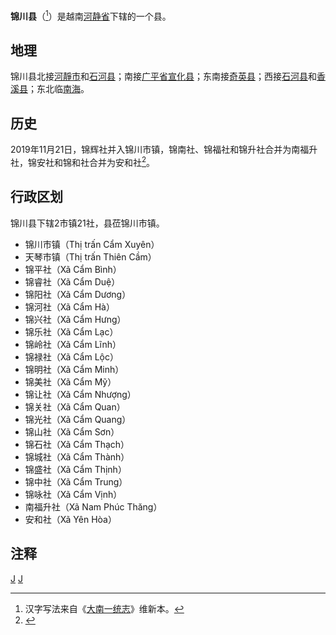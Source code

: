 {{Infobox Settlement
|name                   = 锦川县
|settlement_type        = 县
|official_name          = 
|other_name             = 
|native_name            = {{lang|vi|Huyện Cẩm Xuyên}}
|nickname               = 
|motto                  = 
|image_skyline          = UBND huyện Cẩm Xuyên, Hà Tĩnh.jpeg
|imagesize              = 
|image_caption          = 
|image_flag             = 
|flag_size              = 
|image_seal             = 
|seal_size              = 
|image_shield           = 
|shield_size            = 
|image_blank_emblem     = 
|blank_emblem_size      = 
|image_map              = {{Infobox mapframe|frame-width=250|zoom=10}}
|mapsize                = 
|map_caption            = 
|image_map1             = 
|mapsize1               = 
|map_caption1           = 
|pushpin_map            = Vietnam
|pushpin_label_position = bottom
|pushpin_map_caption    = 
|pushpin_map1           = 
|pushpin_label_position1= 
|pushpin_map_caption1   = 
|subdivision_type       = 国家
|subdivision_name       = {{flag|Vietnam}}
|subdivision_type1      = [[越南行政区划|省]]
|subdivision_name1      = [[河静省|河静省]]
|subdivision_type2      = 行政区划
|subdivision_name2      = 2市镇21社
|subdivision_type3      = 
|subdivision_name3      = 
|seat_type              = 县莅
|seat                   = {{link-vi|锦川市镇|Cẩm Xuyên (thị trấn)}}
|government_type        = 
|leader_title           = 
|leader_name            = 
|leader_title1          = 
|leader_name1           = 
|established_title      = 
|established_date       = 
|area_magnitude         = 
|unit_pref              = 
|area_footnotes         = 
|area_total_km2         = 635.5
|area_land_km2          = 
|area_water_km2         = 
|area_water_percent     = 
|area_urban_km2         = 
|area_metro_km2         = 
|population_as_of       = 2018年
|population_footnotes   = 
|population_note        = 
|population_total       = 153000
|population_density_km2 = auto
|population_metro             = 
|population_density_metro_km2 = 
|population_urban             = 
|population_density_urban_km2 = 
|timezone               = [[越南标准时间|越南标准时间]]
|utc_offset             = +7
|elevation_footnotes    = 
|elevation_m            = 
|coor_type              = 
|coordinates            = 
|postal_code_type       = 
|postal_code            = 
|area_code              = 
|website                = [http://camxuyen.hatinh.gov.vn 锦川县电子信息门户网站]
|footnotes              = 
}}
'''锦川县'''（{{vie|v=Huyện Cẩm Xuyên|hn=縣錦川}}<ref>汉字写法来自《[[大南一统志|大南一统志]]》维新本。</ref>）是越南[[河静省|河静省]]下辖的一个县。

==地理==
锦川县北接[[河靜市|河靜市]]和[[石河县|石河县]]；南接[[广平省|广平省]][[宣化县_(越南)|宣化县]]；东南接[[奇英县|奇英县]]；西接[[石河县|石河县]]和[[香溪县|香溪县]]；东北临[[南海|南海]]。

==历史==
2019年11月21日，锦辉社并入锦川市镇，锦南社、锦福社和锦升社合并为南福升社，锦安社和锦和社合并为安和社<ref>{{Cite web |url=https://thuvienphapluat.vn/van-ban/Bo-may-hanh-chinh/Nghi-quyet-819-NQ-UBTVQH14-2019-sap-xep-don-vi-hanh-chinh-cap-xa-thuoc-tinh-Ha-Tinh-430539.aspx |title=Nghị quyết 819/NQ-UBTVQH14 năm 2019 về sắp xếp đơn vị hành chính cấp xã thuộc tỉnh Hà Tĩnh do Ủy ban Thường vụ Quốc hội ban hành |accessdate=2019-12-22 |archive-date=2019-12-22 |archive-url=https://web.archive.org/web/20191222041054/https://thuvienphapluat.vn/van-ban/Bo-may-hanh-chinh/Nghi-quyet-819-NQ-UBTVQH14-2019-sap-xep-don-vi-hanh-chinh-cap-xa-thuoc-tinh-Ha-Tinh-430539.aspx |dead-url=no }}</ref>。

==行政区划==
锦川县下辖2市镇21社，县莅锦川市镇。
*锦川市镇（Thị trấn Cẩm Xuyên）
*天琴市镇（Thị trấn Thiên Cầm）
*锦平社（Xã Cẩm Bình）
*锦睿社（Xã Cẩm Duệ）
*锦阳社（Xã Cẩm Dương）
*锦河社（Xã Cẩm Hà）
*锦兴社（Xã Cẩm Hưng）
*锦乐社（Xã Cẩm Lạc）
*锦岭社（Xã Cẩm Lĩnh）
*锦禄社（Xã Cẩm Lộc）
*锦明社（Xã Cẩm Minh）
*锦美社（Xã Cẩm Mỹ）
*锦让社（Xã Cẩm Nhượng）
*锦关社（Xã Cẩm Quan）
*锦光社（Xã Cẩm Quang）
*锦山社（Xã Cẩm Sơn）
*锦石社（Xã Cẩm Thạch）
*锦城社（Xã Cẩm Thành）
*锦盛社（Xã Cẩm Thịnh）
*锦中社（Xã Cẩm Trung）
*锦咏社（Xã Cẩm Vịnh）
*南福升社（Xã Nam Phúc Thăng）
*安和社（Xã Yên Hòa）

==注释==
{{reflist}}

{{河静省行政区划}}
{{越南北中部之县市镇区域划分}}

[[Category:越南县份|J]]
[[Category:河静省|J]]